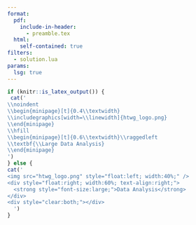 ```yaml
---
format:
  pdf:
    include-in-header:
      - preamble.tex
  html:
    self-contained: true
filters:
  - solution.lua
params:
  lsg: true
---
```


```r
if (knitr::is_latex_output()) {
 cat('
\\noindent
\\begin{minipage}[t]{0.4\\textwidth}
\\includegraphics[width=\\linewidth]{htwg_logo.png}
\\end{minipage}
\\hfill
\\begin{minipage}[t]{0.6\\textwidth}\\raggedleft
\\textbf{\\Large Data Analysis}
\\end{minipage}
')
} else {
cat('
<img src="htwg_logo.png" style="float:left; width:40%;" />
<div style="float:right; width:60%; text-align:right;">
  <strong style="font-size:large;">Data Analysis</strong>
</div>
<div style="clear:both;"></div>
  ')
}
```





